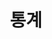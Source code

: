 ---
id: python-stat
title: 통계
description: Python 에이전트 통계에 대한 설명입니다.
tags:
    - 통계
    - Python
    - 설정하기
---